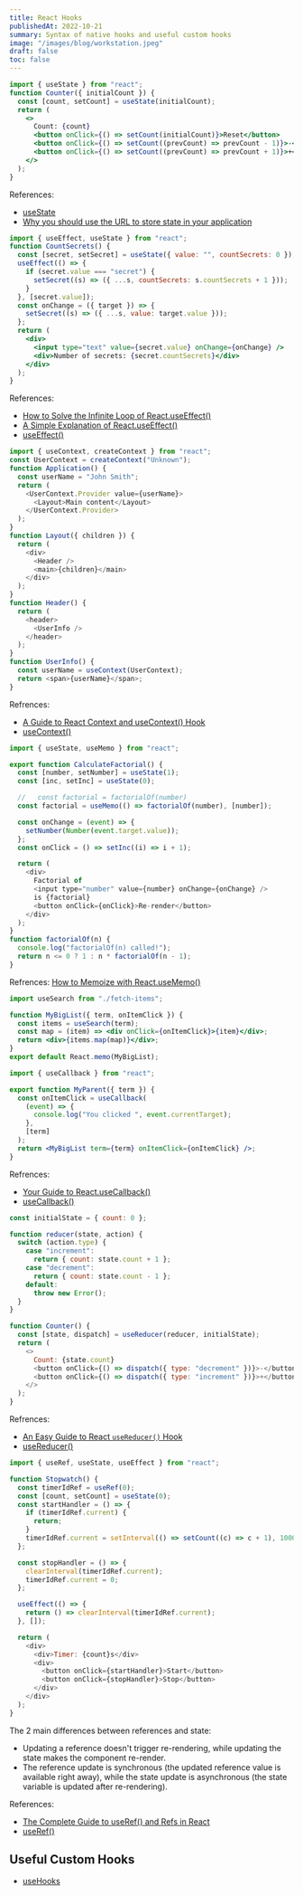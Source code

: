 ```yaml
---
title: React Hooks
publishedAt: 2022-10-21
summary: Syntax of native hooks and useful custom hooks
image: "/images/blog/workstation.jpeg"
draft: false
toc: false
---
```



```jsx title="useState"
import { useState } from "react";
function Counter({ initialCount }) {
  const [count, setCount] = useState(initialCount);
  return (
    <>
      Count: {count}
      <button onClick={() => setCount(initialCount)}>Reset</button>
      <button onClick={() => setCount((prevCount) => prevCount - 1)}>-</button>
      <button onClick={() => setCount((prevCount) => prevCount + 1)}>+</button>
    </>
  );
}
```

References:

- [useState](https://reactjs.org/docs/hooks-reference.html#:~:text=Basic%20Hooks-,useState,-const%20%5Bstate%2C%20setState)
- [Why you should use the URL to store state in your application](https://juhanajauhiainen.com/posts/why-you-should-use-url-to-store-state-in-your-application)


```jsx title="useEffect"
import { useEffect, useState } from "react";
function CountSecrets() {
  const [secret, setSecret] = useState({ value: "", countSecrets: 0 });
  useEffect(() => {
    if (secret.value === "secret") {
      setSecret((s) => ({ ...s, countSecrets: s.countSecrets + 1 }));
    }
  }, [secret.value]);
  const onChange = ({ target }) => {
    setSecret((s) => ({ ...s, value: target.value }));
  };
  return (
    <div>
      <input type="text" value={secret.value} onChange={onChange} />
      <div>Number of secrets: {secret.countSecrets}</div>
    </div>
  );
}
```

References:

- [How to Solve the Infinite Loop of React.useEffect()](https://dmitripavlutin.com/react-useeffect-infinite-loop/)
- [A Simple Explanation of React.useEffect()](https://dmitripavlutin.com/react-useeffect-explanation/)
- [useEffect()](https://reactjs.org/docs/hooks-reference.html#useeffect)



```js title="useContext"
import { useContext, createContext } from "react";
const UserContext = createContext("Unknown");
function Application() {
  const userName = "John Smith";
  return (
    <UserContext.Provider value={userName}>
      <Layout>Main content</Layout>
    </UserContext.Provider>
  );
}
function Layout({ children }) {
  return (
    <div>
      <Header />
      <main>{children}</main>
    </div>
  );
}
function Header() {
  return (
    <header>
      <UserInfo />
    </header>
  );
}
function UserInfo() {
  const userName = useContext(UserContext);
  return <span>{userName}</span>;
}
```

Refrences:

- [A Guide to React Context and useContext() Hook](https://dmitripavlutin.com/react-context-and-usecontext/)
- [useContext()](https://reactjs.org/docs/hooks-reference.html#usecontext)



```js title='useMemo'
import { useState, useMemo } from "react";

export function CalculateFactorial() {
  const [number, setNumber] = useState(1);
  const [inc, setInc] = useState(0);

  //   const factorial = factorialOf(number)
  const factorial = useMemo(() => factorialOf(number), [number]);

  const onChange = (event) => {
    setNumber(Number(event.target.value));
  };
  const onClick = () => setInc((i) => i + 1);

  return (
    <div>
      Factorial of
      <input type="number" value={number} onChange={onChange} />
      is {factorial}
      <button onClick={onClick}>Re-render</button>
    </div>
  );
}
function factorialOf(n) {
  console.log("factorialOf(n) called!");
  return n <= 0 ? 1 : n * factorialOf(n - 1);
}
```

Refrences: [How to Memoize with React.useMemo()](https://dmitripavlutin.com/react-usememo-hook/)

```jsx title="useCallback"
import useSearch from "./fetch-items";

function MyBigList({ term, onItemClick }) {
  const items = useSearch(term);
  const map = (item) => <div onClick={onItemClick}>{item}</div>;
  return <div>{items.map(map)}</div>;
}
export default React.memo(MyBigList);
```

```jsx
import { useCallback } from "react";

export function MyParent({ term }) {
  const onItemClick = useCallback(
    (event) => {
      console.log("You clicked ", event.currentTarget);
    },
    [term]
  );
  return <MyBigList term={term} onItemClick={onItemClick} />;
}
```

Refrences:

- [Your Guide to React.useCallback()](https://dmitripavlutin.com/dont-overuse-react-usecallback/)
- [useCallback()](https://reactjs.org/docs/hooks-reference.html#usecallback)


```js title="useReducer"
const initialState = { count: 0 };

function reducer(state, action) {
  switch (action.type) {
    case "increment":
      return { count: state.count + 1 };
    case "decrement":
      return { count: state.count - 1 };
    default:
      throw new Error();
  }
}

function Counter() {
  const [state, dispatch] = useReducer(reducer, initialState);
  return (
    <>
      Count: {state.count}
      <button onClick={() => dispatch({ type: "decrement" })}>-</button>
      <button onClick={() => dispatch({ type: "increment" })}>+</button>
    </>
  );
}
```

Refrences:

- [An Easy Guide to React `useReducer()` Hook](https://dmitripavlutin.com/react-usereducer/)
- [useReducer()](https://reactjs.org/docs/hooks-reference.html#usereducer)


```js title="useRef"
import { useRef, useState, useEffect } from "react";

function Stopwatch() {
  const timerIdRef = useRef(0);
  const [count, setCount] = useState(0);
  const startHandler = () => {
    if (timerIdRef.current) {
      return;
    }
    timerIdRef.current = setInterval(() => setCount((c) => c + 1), 1000);
  };

  const stopHandler = () => {
    clearInterval(timerIdRef.current);
    timerIdRef.current = 0;
  };

  useEffect(() => {
    return () => clearInterval(timerIdRef.current);
  }, []);

  return (
    <div>
      <div>Timer: {count}s</div>
      <div>
        <button onClick={startHandler}>Start</button>
        <button onClick={stopHandler}>Stop</button>
      </div>
    </div>
  );
}
```

The 2 main differences between references and state:

- Updating a reference doesn't trigger re-rendering, while updating the state makes the component re-render.
- The reference update is synchronous (the updated reference value is available right away), while the state update is asynchronous (the state variable is updated after re-rendering).

References:

- [The Complete Guide to useRef() and Refs in React](https://dmitripavlutin.com/react-useref-guide/)
- [useRef()](https://reactjs.org/docs/hooks-reference.html#useref)

## Useful Custom Hooks

- [useHooks](https://usehooks.com/)
